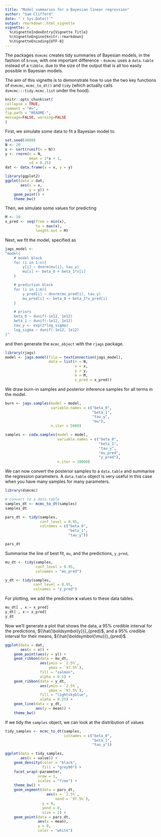 ```yaml
---
title: "Model summaries for a Bayesian linear regression"
author: "Sam Clifford"
date: "`r Sys.Date()`"
output: rmarkdown::html_vignette
vignette: >
  %\VignetteIndexEntry{Vignette Title}
  %\VignetteEngine{knitr::rmarkdown}
  %\VignetteEncoding{UTF-8}
---
```


The packages `dsmcmc` creates tidy summaries of Bayesian models, in the fashion of `broom`, with one important difference - `dsmcmc` uses a `data.table` instead of a `tibble`, due to the size of the output that is all too easily possible in Bayesian models.
  
The aim of this vignette is to demonstrate how to use the two key functions of `dsmcmc`, `mcmc_to_dt()` and `tidy` (which actually calls `dsmcmc:::tidy.mcmc.list` under the hood).

```r
knitr::opts_chunk$set(
collapse = TRUE,
comment = "#>",
fig.path = "README-",
message=FALSE, warning=FALSE
)
```

First, we simulate some data to fit a Bayesian model to.

``` r
set.seed(4000)
N <- 20
x <- sort(runif(n = N))
y <- rnorm(n = N, 
           mean = 2*x + 1, 
           sd = 0.25)
dat <- data.frame(x = x, y = y)

library(ggplot2)
ggplot(data = dat,
       aes(x = x, 
           y = y)) +
    geom_point() +
    theme_bw()
```

Then, we simulate some values for predicting

``` r
M <- 10
x_pred <- seq(from = min(x), 
              to = max(x), 
              length.out = M)
```

Next, we fit the model, specified as

```r
jags_model <- 
"model{
    # model block
    for (i in 1:n){
        y[i] ~ dnorm(mu[i], tau_y)
        mu[i] <- beta_0 + beta_1*x[i]
    }

    # prediction block
    for (i in 1:m){
        y_pred[i] ~ dnorm(mu_pred[i], tau_y)
        mu_pred[i] <- beta_0 + beta_1*x_pred[i]
    }

    # priors
    beta_0 ~ dunif(-1e12, 1e12)
    beta_1 ~ dunif(-1e12, 1e12)
    tau_y <- exp(2*log_sigma)
    log_sigma ~ dunif(-1e12, 1e12)
}"
```

and then generate the `mcmc_object` with the `rjags` package.

``` r
library(rjags)
model <- jags.model(file = textConnection(jags_model),
                    data = list(n = N,
                                x = x,
                                y = y,
                                m = M,
                                x_pred = x_pred))
```

We draw burn-in samples and posterior inference samples for all terms in the model.

``` r
burn <- jags.samples(model = model,
                     variable.names = c("beta_0", 
                                        "beta_1", 
                                        "tau_y", 
                                        "mu"),
                     n.iter = 5000)

samples <- coda.samples(model = model,
                        variable.names = c("beta_0", 
                                           "beta_1", 
                                           "tau_y", 
                                           "mu_pred", 
                                           "y_pred"),
                        n.iter = 10000)

```

We can now convert the posterior samples to a `data.table` and summarise the regression parameters. A `data.table` object is very useful in this case when you have many samples for many parameters.

``` r
library(dsmcmc)

# convert to a data.table
samples_dt <- mcmc_to_dt(samples)
samples_dt

pars_dt <- tidy(samples, 
                conf_level = 0.95, 
                colnames = c("beta_0", 
                             "beta_1", 
                             "tau_y"))

pars_dt
```

Summarise the line of best fit, `mu`, and the predictions, `y_pred`,

``` r
mu_dt <- tidy(samples, 
              conf_level = 0.95, 
              colnames = "mu_pred")

y_dt <- tidy(samples, 
             conf_level = 0.95, 
             colnames = "y_pred")
```

For plotting, we add the prediction $\boldsymbol{x}$ values to these data tables.

``` r
mu_dt[ , x:= x_pred]
y_dt[ , x:= x_pred]
y_dt
```

Now we'll generate a plot that shows the data, a 95% credible interval for the predictions, ${\hat{\boldsymbol{y}}}_{pred}$, and a 95% credible interval for their means, ${\hat{\boldsymbol{\mu}}}_{pred}$.

``` r
ggplot(data = dat,
       aes(x = x)) +
    geom_point(aes(y = y)) +
    geom_ribbon(data = mu_dt,
                aes(ymin = `2.5%`,
                    ymax = `97.5%`),
                fill = "salmon",
                alpha = 0.5) +
    geom_ribbon(data = y_dt,
                aes(ymin = `2.5%`,
                    ymax = `97.5%`),
                fill = "lightskyblue",
                alpha = 0.25) +
    geom_line(data = y_dt,
              aes(y = mean)) +
    theme_bw()
```

If we tidy the `samples` object, we can look at the distribution of values

``` r
tidy_samples <- mcmc_to_dt(samples, 
                           colnames = c("beta_0", 
                                        "beta_1", 
                                        "tau_y"))

ggplot(data = tidy_samples, 
       aes(x = value)) +
    geom_density(color = "black", 
                 fill = "grey90") +
    facet_wrap(~parameter,
               nrow = 1,
               scales = "free") +
    theme_bw() +
    geom_segment(data = pars_dt,
                   aes(x = `2.5%`,
                       xend = `97.5%`),
                 y = 0, 
                 yend = 0,
                 size = 2) +
    geom_point(data = pars_dt,
               aes(x = mean),
               y = 0,
               color = "white")
```
